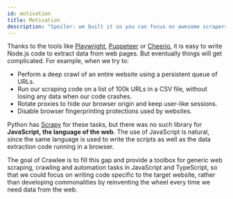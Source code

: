 ```yaml
---
id: motivation
title: Motivation
description: "Spoiler: we built it so you can focus on awesome scrapers"
---
```


Thanks to the tools like [Playwright](https://github.com/microsoft/playwright), [Puppeteer](https://github.com/puppeteer/puppeteer) or [Cheerio](https://www.npmjs.com/package/cheerio), it is easy to write Node.js code to extract data from web pages. But eventually things will get complicated. For example, when we try to:

-   Perform a deep crawl of an entire website using a persistent queue of URLs.
-   Run our scraping code on a list of 100k URLs in a CSV file, without losing any data when our code crashes.
-   Rotate proxies to hide our browser origin and keep user-like sessions.
-   Disable browser fingerprinting protections used by websites.

Python has [Scrapy](https://scrapy.org/) for these tasks, but there was no such library for **JavaScript, the language of
the web**. The use of JavaScript is natural, since the same language is used to write the scripts as well as the data extraction code running in a browser.

The goal of Crawlee is to fill this gap and provide a toolbox for generic web scraping, crawling and automation tasks in JavaScript and TypeScript, so that we could focus on writing code specific to the target website, rather than developing
commonalities by reinventing the wheel every time we need data from the web.
